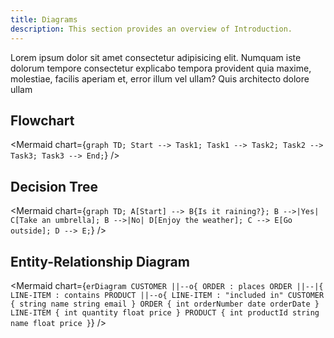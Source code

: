 ```yaml
---
title: Diagrams
description: This section provides an overview of Introduction.
---
```


Lorem ipsum dolor sit amet consectetur adipisicing elit. Numquam iste dolorum tempore consectetur explicabo tempora provident quia maxime, molestiae, facilis aperiam et, error illum vel ullam? Quis architecto dolore ullam

## Flowchart

<Mermaid
  chart={`graph TD;
    Start --> Task1;
    Task1 --> Task2;
    Task2 --> Task3;
    Task3 --> End;`}
/>

## Decision Tree

<Mermaid
  chart={`graph TD;
    A[Start] --> B{Is it raining?};
    B -->|Yes| C[Take an umbrella];
    B -->|No| D[Enjoy the weather];
    C --> E[Go outside];
    D --> E;`}
/>

## Entity-Relationship Diagram

<Mermaid
  chart={`erDiagram
    CUSTOMER ||--o{ ORDER : places
    ORDER ||--|{ LINE-ITEM : contains
    PRODUCT ||--o{ LINE-ITEM : "included in"
    CUSTOMER {
        string name
        string email
    }
    ORDER {
        int orderNumber
        date orderDate
    }
    LINE-ITEM {
        int quantity
        float price
    }
    PRODUCT {
        int productId
        string name
        float price
    }`}
/>
